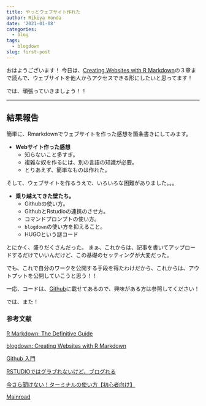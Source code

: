 ```yaml
---
title: やっとウェブサイト作れた
author: Rikiya Honda
date: '2021-01-08'
categories:
  - blog
tags:
  - blogdown
slug: first-post
---
```



おはようございます！
今日は、[Creating Websites with R Markdown](https://bookdown.org/yihui/blogdown/)の３章まで読んで、ウェブサイトを他人からアクセスできる形にしたいと思ってます！



では、頑張っていきましょう！！

---
## 結果報告

簡単に、Rmarkdownでウェブサイトを作った感想を箇条書きにしてみます。

* **Webサイト作った感想**
  + 知らないこと多すぎ。
  + 複雑な奴を作るには、別の言語の知識が必要。
  + とりあえず、簡単なものは作れた。  
  
  
そして、ウェブサイトを作るうえで、いろいろな困難がありました。。。　　

* **乗り越えてきた壁たち。**
  + Githubの使い方。
  + GithubとRstudioの連携のさせ方。
  + コマンドプロンプトの使い方。
  + `blogdown`の使い方を抑えること。
  + HUGOという謎コード


とにかく、盛りだくさんだった。
まぁ、これからは、記事を書いてアップロードするだけでいいんだけど、この基礎のセッティングが大変だった。

でも、これで自分のワークを公開する手段を得たわけだから、これからは、アウトプットを公開していこうと思う！！

一応、コードは、[Github](https://github.com/Ricky-s-a/blogdown_new_site3)に載せてあるので、興味がある方は参照してください！

では、また！

### 参考文献

[R Markdown: The Definitive Guide](https://bookdown.org/yihui/rmarkdown/)　

[blogdown: Creating Websites with R Markdown](https://bookdown.org/yihui/blogdown/)

[Github 入門](https://kunisatolab.github.io/main/how-to-github.html)

[RSTUDIOではグラブれないけど、ブログれる](https://ytake2.github.io/blog2/post/blogdown/)

[今さら聞けない！ターミナルの使い方【初心者向け】](https://techacademy.jp/magazine/5155)

[Mainroad](https://github.com/Vimux/mainroad)

